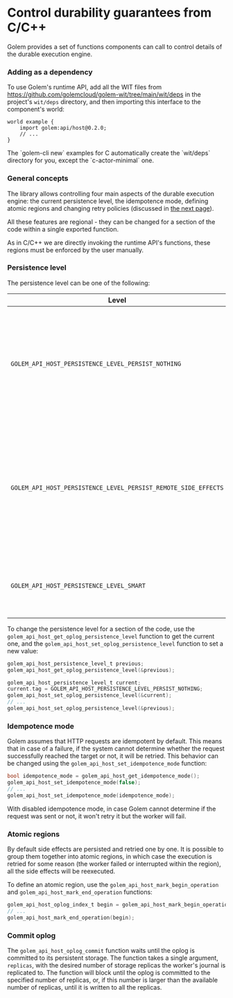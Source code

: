 
# Control durability guarantees from C/C++

Golem provides a set of functions components can call to control details of the durable execution engine.

### Adding as a dependency

To use Golem's runtime API, add all the WIT files from https://github.com/golemcloud/golem-wit/tree/main/wit/deps in the project's `wit/deps` directory, and then importing this interface to the component's world:

```wit
world example {
    import golem:api/host@0.2.0;
    // ...
}
```

<Callout type="info">
  The `golem-cli new` examples for C automatically create the `wit/deps` directory for you, except
  the `c-actor-minimal` one.
</Callout>

### General concepts

The library allows controlling four main aspects of the durable execution engine: the current persistence level, the idempotence mode, defining atomic regions and changing retry policies (discussed in [the next page](/docs/ccpp-language-guide/retries.mdx)).

All these features are regional - they can be changed for a section of the code within a single exported function.

As in C/C++ we are directly invoking the runtime API's functions, these regions must be enforced by the user manually.

### Persistence level

The persistence level can be one of the following:

| Level                                                          | Description                                                                                                                                                          |
| -------------------------------------------------------------- | -------------------------------------------------------------------------------------------------------------------------------------------------------------------- |
| `GOLEM_API_HOST_PERSISTENCE_LEVEL_PERSIST_NOTHING`             | Turns off persistence for a section. In case the worker is recovered or restarted, all the side-effecting functions will be reexecuted                               |
| `GOLEM_API_HOST_PERSISTENCE_LEVEL_PERSIST_REMOTE_SIDE_EFFECTS` | Persists all the side-effects that are affecting the outside world. In case of recovery the side-effects won't be reexecuted and the persisted results will be used. |
| `GOLEM_API_HOST_PERSISTENCE_LEVEL_SMART`                       | The default setting; Let Golem decide what to persist to optimize performance                                                                                        |

To change the persistence level for a section of the code, use the `golem_api_host_get_oplog_persistence_level` function to get the current one, and the `golem_api_host_set_oplog_persistence_level` function to set a new value:

```c
golem_api_host_persistence_level_t previous;
golem_api_host_get_oplog_persistence_level(&previous);

golem_api_host_persistence_level_t current;
current.tag = GOLEM_API_HOST_PERSISTENCE_LEVEL_PERSIST_NOTHING;
golem_api_host_set_oplog_persistence_level(&current);
// ...
golem_api_host_set_oplog_persistence_level(&previous);
```

### Idempotence mode

Golem assumes that HTTP requests are idempotent by default. This means that in case of a failure, if the system cannot determine whether the request successfully reached the target or not, it will be retried. This behavior can be changed using the `golem_api_host_set_idempotence_mode` function:

```c
bool idempotence_mode = golem_api_host_get_idempotence_mode();
golem_api_host_set_idempotence_mode(false);
// ...
golem_api_host_set_idempotence_mode(idempotence_mode);
```

With disabled idempotence mode, in case Golem cannot determine if the request was sent or not, it won't retry it but the worker will fail.

### Atomic regions

By default side effects are persisted and retried one by one. It is possible to group them together into atomic regions, in which case the execution is retried for some reason (the worker failed or interrupted within the region), all the side effects will be reexecuted.

To define an atomic region, use the `golem_api_host_mark_begin_operation` and `golem_api_host_mark_end_operation` functions:

```c
golem_api_host_oplog_index_t begin = golem_api_host_mark_begin_operation();
// ...
golem_api_host_mark_end_operation(begin);
```

### Commit oplog

The `golem_api_host_oplog_commit` function waits until the oplog is committed to its persistent storage. The function takes a single argument, `replicas`, with the desired number of storage replicas the worker's journal is replicated to. The function will block until the oplog is committed to the specified number of replicas, or, if this number is larger than the available number of replicas, until it is written to all the replicas.
